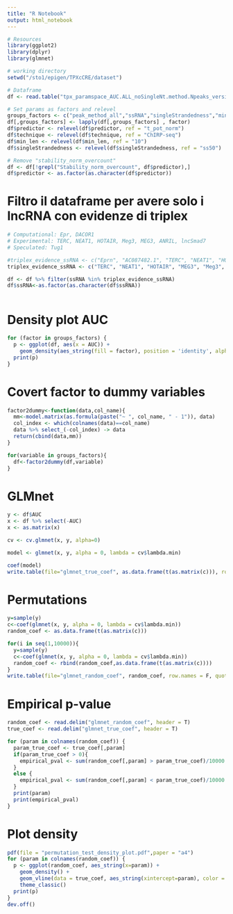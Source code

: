```yaml
---
title: "R Notebook"
output: html_notebook
---
```


```r
# Resources
library(ggplot2)
library(dplyr)
library(glmnet)

# working directory
setwd("/sto1/epigen/TPXcCRE/dataset")

# Dataframe
df <- read.table("tpx_paramspace_AUC.ALL_noSingleNt.method.Npeaks_version.noPROB_fitted.noT_pot_custom.technique.header_added.gz", header=T)

# Set params as factors and relevel 
groups_factors <- c("peak_method_all","ssRNA","singleStrandedness","min_len","error_rate","guanine_rate","repeat_filter","consecutive_error","predictor","technique")
df[,groups_factors] <- lapply(df[,groups_factors] , factor)
df$predictor <- relevel(df$predictor, ref = "t_pot_norm")
df$technique <- relevel(df$technique, ref = "ChIRP-seq")
df$min_len <- relevel(df$min_len, ref = "10")
df$singleStrandedness <- relevel(df$singleStrandedness, ref = "ss50")

# Remove "stability_norm_overcount"
df <- df[!grepl("Stability_norm_overcount", df$predictor),]
df$predictor <- as.factor(as.character(df$predictor))

```


# Filtro il dataframe per avere solo i lncRNA con evidenze di triplex

```r
# Computational: Epr, DACOR1
# Experimental: TERC, NEAT1, HOTAIR, Meg3, MEG3, ANRIL, lncSmad7
# Speculated: Tug1

#triplex_evidence_ssRNA <- c("Eprn", "AC087482.1", "TERC", "NEAT1", "HOTAIR", "MEG3", "Meg3", "CDKN2B-AS1", "lncSmad7")
triplex_evidence_ssRNA <- c("TERC", "NEAT1", "HOTAIR", "MEG3", "Meg3", "CDKN2B-AS1", "lncSmad7")

df <- df %>% filter(ssRNA %in% triplex_evidence_ssRNA)
df$ssRNA<-as.factor(as.character(df$ssRNA))



```


# Density plot AUC

```r
for (factor in groups_factors) {
  p <- ggplot(df, aes(x = AUC)) + 
    geom_density(aes_string(fill = factor), position = 'identity', alpha = 0.5) +
  print(p)
}
```


# Covert factor to dummy variables

```r
factor2dummy<-function(data,col_name){
  mm<-model.matrix(as.formula(paste("~ ", col_name, " - 1")), data)
  col_index <- which(colnames(data)==col_name)
  data %>% select_(-col_index) -> data
  return(cbind(data,mm))
}

for(variable in groups_factors){
  df<-factor2dummy(df,variable)
}
```


# GLMnet

```r
y <- df$AUC
x <- df %>% select(-AUC)
x <- as.matrix(x)

cv <- cv.glmnet(x, y, alpha=0)

model <- glmnet(x, y, alpha = 0, lambda = cv$lambda.min)

coef(model)
write.table(file="glmnet_true_coef", as.data.frame(t(as.matrix(c))), row.names = F, quote = F, sep="\t")
```


# Permutations

```r

y=sample(y)
c<-coef(glmnet(x, y, alpha = 0, lambda = cv$lambda.min))
random_coef <- as.data.frame(t(as.matrix(c)))

for(i in seq(1,10000)){
  y=sample(y)
  c<-coef(glmnet(x, y, alpha = 0, lambda = cv$lambda.min))
  random_coef <- rbind(random_coef,as.data.frame(t(as.matrix(c))))
}
write.table(file="glmnet_random_coef", random_coef, row.names = F, quote = F, sep="\t")

```


# Empirical p-value

```r
random_coef <- read.delim("glmnet_random_coef", header = T)
true_coef <- read.delim("glmnet_true_coef", header = T)

for (param in colnames(random_coef)) {
  param_true_coef <- true_coef[,param]
  if(param_true_coef > 0){
    empirical_pval <- sum(random_coef[,param] > param_true_coef)/10000
  } 
  else {
    empirical_pval <- sum(random_coef[,param] < param_true_coef)/10000
  }
  print(param)
  print(empirical_pval)
}
```


# Plot density

```r
pdf(file = "permutation_test_density_plot.pdf",paper = "a4")
for (param in colnames(random_coef)) {
  p <- ggplot(random_coef, aes_string(x=param)) + 
    geom_density() + 
    geom_vline(data = true_coef, aes_string(xintercept=param), color = "red") +
    theme_classic()
  print(p)
}
dev.off()
```





